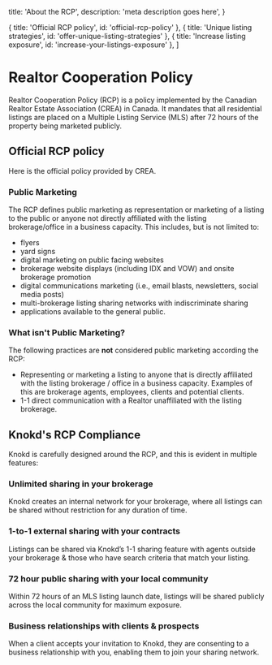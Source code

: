 

  title: 'About the RCP',
  description:
    'meta description goes here',
}

  { title: 'Official RCP policy', id: 'official-rcp-policy' },
  { title: 'Unique listing strategies', id: 'offer-unique-listing-strategies' },
  { title: 'Increase listing exposure', id: 'increase-your-listings-exposure' },
]

# Realtor Cooperation Policy

Realtor Cooperation Policy (RCP) is a policy implemented by the Canadian Realtor Estate Association (CREA) in Canada. It mandates that all residential listings are placed on a Multiple Listing Service (MLS) after 72 hours of the property being marketed publicly.

## Official RCP policy

Here is the official policy provided by CREA.

### Public Marketing

The RCP defines public marketing as representation or marketing of a listing to the public or
anyone not directly affiliated with the listing brokerage/office in a business capacity. This includes, but is not limited to:
* flyers
* yard signs
* digital marketing on public facing websites
* brokerage website displays (including IDX and VOW) and onsite brokerage promotion
* digital communications marketing (i.e., email blasts, newsletters, social media posts)
* multi-brokerage listing sharing networks with indiscriminate sharing
* applications available to the general public.

### What isn't Public Marketing?

The following practices are **not** considered public marketing according the RCP:

* Representing or marketing a listing to anyone that is directly affiliated with the listing brokerage / office in a business capacity. Examples of this are brokerage agents, employees, clients and potential clients.
* 1-1 direct communication with a Realtor unaffiliated with the listing brokerage.

## Knokd's RCP Compliance

Knokd is carefully designed around the RCP, and this is evident in multiple features:

### Unlimited sharing in your brokerage

Knokd creates an internal network for your brokerage, where all listings can be shared without restriction for any duration of time.

### 1-to-1 external sharing with your contracts

Listings can be shared via Knokd’s 1-1 sharing feature with agents outside your brokerage & those who have search criteria that match your listing.

### 72 hour public sharing with your local community

Within 72 hours of an MLS listing launch date, listings will be shared publicly across the local community for maximum exposure.

### Business relationships with clients & prospects

When a client accepts your invitation to Knokd, they are consenting to a business relationship with you, enabling them to join your sharing network.
